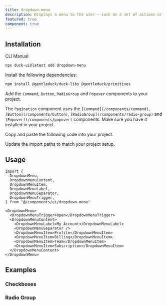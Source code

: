 ```yaml
---
title: dropdown-menu
description: Displays a menu to the user — such as a set of actions or functions — triggered by a button.
featured: true
component: true
---
```


<ComponentPreview
  name="dropdown-menu-1"
  description="A dropdown menu with icons, shortcuts and sub menu items."
/>

## Installation

<Tabs defaultValue="cli">

<TabsList>
  <TabsTrigger value="cli">CLI</TabsTrigger>
  <TabsTrigger value="manual">Manual</TabsTrigger>
</TabsList>
<TabsContent value="cli">

```bash
npx duck-ui@latest add dropdown-menu
```

</TabsContent>

<TabsContent value="manual">

<Steps>

<Step>Install the following dependencies:</Step>

```bash
npm install @gentleduck/duck-libs @gentleduck/primitives
```

<Step>Add the `Command`, `Button`, `RadioGroup` and `Popover` components to your project.</Step>

The `Pagination` component uses the `[Command](/components/command)`,
`[Button](/components/button)`, `[RadioGroup](/components/radio-group)` and
`[Popover](/components/popover)` components. Make sure you have it installed in your project.

<Step>Copy and paste the following code into your project.</Step>

<ComponentSource name="dropdown-menu" />

<Step>Update the import paths to match your project setup.</Step>

</Steps>

</TabsContent>

</Tabs>

## Usage

```tsx showLineNumbers
import {
  DropdownMenu,
  DropdownMenuContent,
  DropdownMenuItem,
  DropdownMenuLabel,
  DropdownMenuSeparator,
  DropdownMenuTrigger,
} from "@/components/ui/dropdown-menu"
```

```tsx showLineNumbers
<DropdownMenu>
  <DropdownMenuTrigger>Open</DropdownMenuTrigger>
  <DropdownMenuContent>
    <DropdownMenuLabel>My Account</DropdownMenuLabel>
    <DropdownMenuSeparator />
    <DropdownMenuItem>Profile</DropdownMenuItem>
    <DropdownMenuItem>Billing</DropdownMenuItem>
    <DropdownMenuItem>Team</DropdownMenuItem>
    <DropdownMenuItem>Subscription</DropdownMenuItem>
  </DropdownMenuContent>
</DropdownMenu>
```

## Examples

### Checkboxes

<ComponentPreview
  name="dropdown-menu-2"
  description="A dropdown menu with checkboxes."
/>

### Radio Group

<ComponentPreview
  name="dropdown-menu-3"
  description="A dropdown menu with radio items."
/>
